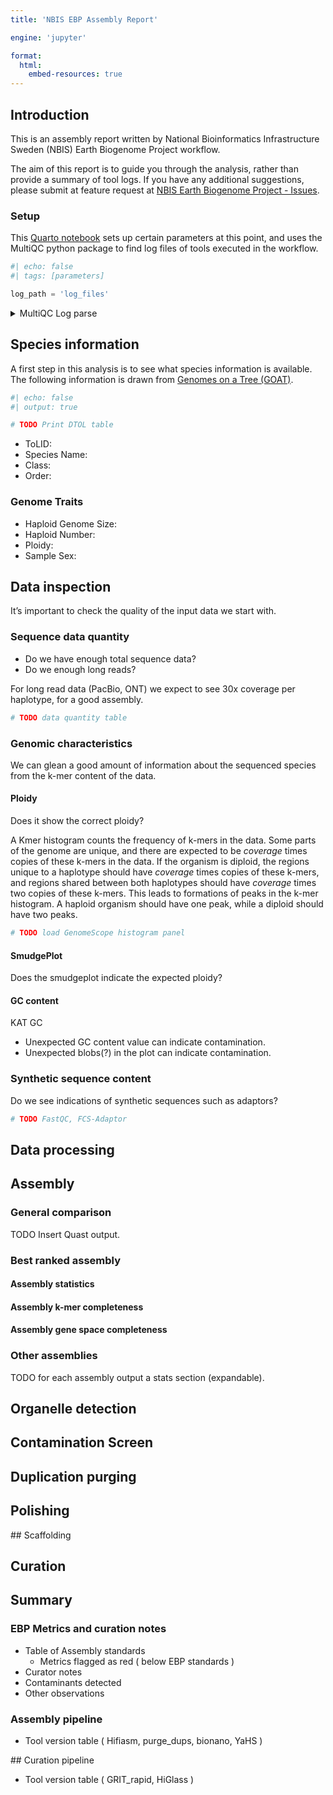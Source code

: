 ```yaml
---
title: 'NBIS EBP Assembly Report'

engine: 'jupyter'

format:
  html:
    embed-resources: true
---
```


## Introduction

This is an assembly report written by National Bioinformatics Infrastructure Sweden (NBIS) Earth Biogenome Project workflow.

The aim of this report is to guide you through the analysis, rather than
provide a summary of tool logs. If you have any additional
suggestions, please submit at feature request at [NBIS Earth Biogenome Project - Issues](https://github.com/NBISweden/Earth-Biogenome-Project-pilot/issues).

::: {.content-visible when-meta="debug"}

### Setup

This [Quarto notebook](https://quarto.org/) sets up certain parameters
at this point, and uses the MultiQC python package to find log
files of tools executed in the workflow.

```python
#| echo: false
#| tags: [parameters]

log_path = 'log_files'
```

<details>
<summary>MultiQC Log parse</summary>

```python
#| output: true
#| echo: false

import multiqc
from pprint import pprint
multiqc.reset() # Important for Quarto preview
# Then load a custom config using
multiqc.load_config(f"{log_path}/multiqc_assembly_report_config.yml")
# The path appears to be relative to the current notebook location.
multiqc.parse_logs(log_path)
```

</details>

:::

## Species information

A first step in this analysis is to see what species information is available.
The following information is drawn from [Genomes on a Tree (GOAT)](https://goat.genomehubs.org/).

```python
#| echo: false
#| output: true

# TODO Print DTOL table
```

- ToLID:
- Species Name:
- Class:
- Order:

### Genome Traits

- Haploid Genome Size:
- Haploid Number:
- Ploidy:
- Sample Sex:

## Data inspection

It's important to check the quality of the input data we start with.

### Sequence data quantity

* Do we have enough total sequence data?
* Do we enough long reads?

::: {.callout-note}
For long read data (PacBio, ONT) we expect to see 30x coverage per haplotype, for a good assembly.
:::

```python
# TODO data quantity table
```

### Genomic characteristics

We can glean a good amount of information about the sequenced species from the k-mer content of the data.

#### Ploidy
Does it show the correct ploidy?

::: {.callout-note}
A Kmer histogram counts the frequency of k-mers in the data. Some parts of the genome are unique, and
there are expected to be *coverage* times copies of these k-mers in the data. If the organism is diploid,
the regions unique to a haplotype should have *coverage* times copies of these k-mers, and regions shared
between both haplotypes should have *coverage* times two copies of these k-mers. This leads to formations
of peaks in the k-mer histogram. A haploid organism should have one peak, while a diploid should have two peaks.
:::

```python
# TODO load GenomeScope histogram panel
```

#### SmudgePlot

Does the smudgeplot indicate the expected ploidy?

#### GC content

KAT GC

:::{.callout-note}
* Unexpected GC content value can indicate contamination.
* Unexpected blobs(?) in the plot can indicate contamination.
:::

### Synthetic sequence content

Do we see indications of synthetic sequences such as adaptors?

```python
# TODO FastQC, FCS-Adaptor
```

## Data processing

## Assembly

### General comparison

TODO Insert Quast output.

### Best ranked assembly

#### Assembly statistics

#### Assembly k-mer completeness

#### Assembly gene space completeness

### Other assemblies
TODO for each assembly output a stats section (expandable).

## Organelle detection

## Contamination Screen

## Duplication purging

## Polishing

## Scaffolding

## Curation

## Summary

### EBP Metrics and curation notes

- Table of Assembly standards
    - Metrics flagged as red ( below EBP standards )
- Curator notes
- Contaminants detected
- Other observations

### Assembly pipeline

- Tool version table ( Hifiasm, purge_dups, bionano, YaHS )

## Curation pipeline

- Tool version table ( GRIT_rapid, HiGlass )
